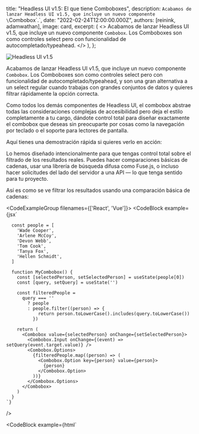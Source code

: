 
  title: "Headless UI v1.5: El que tiene Comboboxes",
  description: `Acabamos de lanzar Headless UI v1.5, que incluye un nuevo componente \`Combobox\`.`,
  date: "2022-02-24T12:00:00.000Z",
  authors: [reinink, adamwathan],
  image: card,
  excerpt: (
    <>
      Acabamos de lanzar Headless UI v1.5, que incluye un nuevo componente <code>Combobox</code>. Los Comboboxes son como
      controles select pero con funcionalidad de autocompletado/typeahead.
    </>
  ),
};

<Link href="https://headlessui.dev">
  <Image alt="Headless UI v1.5" src={banner} />
</Link>

Acabamos de lanzar Headless UI v1.5, que incluye un nuevo componente `Combobox`. Los Comboboxes son como controles select pero con funcionalidad de autocompletado/typeahead, y son una gran alternativa a un select regular cuando trabajas con grandes conjuntos de datos y quieres filtrar rápidamente la opción correcta.

Como todos los demás componentes de Headless UI, el combobox abstrae todas las consideraciones complejas de accesibilidad pero deja el estilo completamente a tu cargo, dándote control total para diseñar exactamente el combobox que deseas sin preocuparte por cosas como la navegación por teclado o el soporte para lectores de pantalla.

Aquí tienes una demostración rápida si quieres verlo en acción:

<Figure>

<Demo />

</Figure>

Lo hemos diseñado intencionalmente para que tengas control total sobre el filtrado de los resultados reales. Puedes hacer comparaciones básicas de cadenas, usar una librería de búsqueda difusa como <Link href="https://fusejs.io/">Fuse.js</Link>, o incluso hacer solicitudes del lado del servidor a una API — lo que tenga sentido para tu proyecto.

Así es como se ve filtrar los resultados usando una comparación básica de cadenas:

<CodeExampleGroup filenames={['React', 'Vue']}>
  <CodeBlock
    example={jsx`

      const people = [
        'Wade Cooper',
        'Arlene McCoy',
        'Devon Webb',
        'Tom Cook',
        'Tanya Fox',
        'Hellen Schmidt',
      ]

      function MyCombobox() {
        const [selectedPerson, setSelectedPerson] = useState(people[0])
        const [query, setQuery] = useState('')

        const filteredPeople =
          query === ''
            ? people
            : people.filter((person) => {
                return person.toLowerCase().includes(query.toLowerCase())
              })

        return (
          <Combobox value={selectedPerson} onChange={setSelectedPerson}>
            <Combobox.Input onChange={(event) => setQuery(event.target.value)} />
            <Combobox.Options>
              {filteredPeople.map((person) => (
                <Combobox.Option key={person} value={person}>
                  {person}
                </Combobox.Option>
              ))}
            </Combobox.Options>
          </Combobox>
        )
      }
    `}

/>

  <CodeBlock
    example={html`
      <script setup>

        const people = [
          'Wade Cooper',
          'Arlene McCoy',
          'Devon Webb',
          'Tom Cook',
          'Tanya Fox',
          'Hellen Schmidt',
        ]
        const selectedPerson = ref(people[0])
        const query = ref('')

        const filteredPeople = computed(() =>
          query.value === ''
            ? people
            : people.filter((person) => {
                return person.toLowerCase().includes(query.value.toLowerCase())
              })
        )
      </script>

      <template>
        <Combobox v-model="selectedPerson">
          <ComboboxInput @change="query = $event.target.value" />
          <ComboboxOptions>
            <ComboboxOption v-for="person in filteredPeople" :key="person" :value="person">
              {{ person }}
            </ComboboxOption>
          </ComboboxOptions>
        </Combobox>
      </template>

`}
/>

</CodeExampleGroup>

## Paletas de comandos

Los Comboboxes no solo son geniales como inputs independientes, sino que también pueden usarse como una primitiva de nivel inferior para construir componentes más complejos, como paletas de comandos.

Esto es en realidad lo que nos motivó originalmente a crear el componente combobox en primer lugar — queríamos agregar una nueva categoría de paletas de comandos a Tailwind UI y necesitábamos este componente para hacerlo realidad.

Si tienes una licencia de Tailwind UI, asegúrate de explorar la nueva categoría <Link href="https://tailwindui.com/components/application-ui/navigation/command-palettes">Command Palettes</Link> para ver cómo quedaron. Y si te lo preguntas, también agregamos una nueva categoría <Link href="https://tailwindui.com/components/application-ui/forms/comboboxes">Comboboxes</Link>.

<Link href="https://tailwindui.com/components/application-ui/navigation/command-palettes">
  <Image alt="Paleta de comandos de Tailwind UI" src={commandPalette} />
</Link>

Aprovechando la emoción de las nuevas paletas de comandos, también acabamos de publicar un nuevo <Link href="https://www.youtube.com/watch?v=-jix4KyxLuQ">screencast detallado</Link> sobre cómo construir una paleta de comandos desde cero con Tailwind CSS, React y Headless UI.

Cubre montones de trucos interesantes de Tailwind para lograr el diseño y las animaciones perfectas, y te enseña muchísimo sobre cómo usar el nuevo componente combobox e integrarlo en tu aplicación.

{/* Video de paletas de comandos */}

## Pruébalo

Si ya tienes Headless UI instalado en tu proyecto, asegúrate de actualizar a la v1.5 para obtener el nuevo componente `Combobox`. Esta es una actualización menor, por lo que no hay cambios disruptivos.

```sh
# Para React
npm install @headlessui/react

# Para Vue
npm install @headlessui/vue
```

Asegúrate también de revisar <Link href="https://headlessui.dev">el sitio web oficial</Link> para la documentación más reciente.
